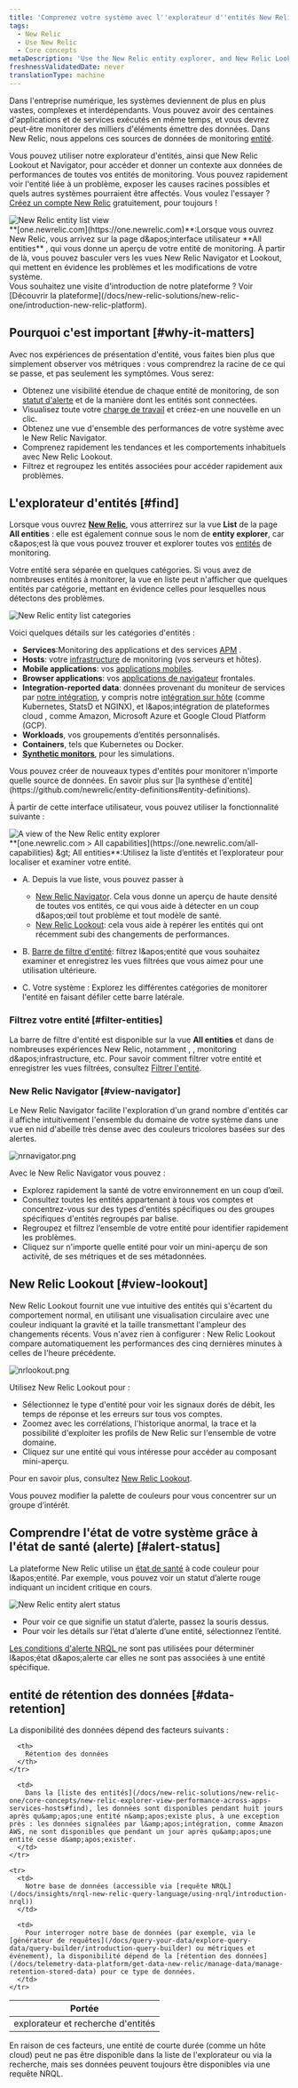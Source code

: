 ```yaml
---
title: 'Comprenez votre système avec l''explorateur d''entités New Relic, Lookout et Navigator'
tags:
  - New Relic
  - Use New Relic
  - Core concepts
metaDescription: 'Use the New Relic entity explorer, and New Relic Lookout and Navigator, to see all your monitored entities in one place and explore the reported data.'
freshnessValidatedDate: never
translationType: machine
---
```


Dans l'entreprise numérique, les systèmes deviennent de plus en plus vastes, complexes et interdépendants. Vous pouvez avoir des centaines d'applications et de services exécutés en même temps, et vous devrez peut-être monitorer des milliers d'éléments émettre des données. Dans New Relic, nous appelons ces sources de données de monitoring [entité](/docs/new-relic-one/use-new-relic-one/core-concepts/what-entity-new-relic).

Vous pouvez utiliser notre explorateur d'entités, ainsi que New Relic Lookout et Navigator, pour accéder et donner un contexte aux données de performances de toutes vos entités de monitoring. Vous pouvez rapidement voir l'entité liée à un problème, exposer les causes racines possibles et quels autres systèmes pourraient être affectés. Vous voulez l'essayer ? [Créez un compte New Relic](https://newrelic.com/signup) gratuitement, pour toujours !

<img title="New Relic entity list view" alt="New Relic entity list view" src="/images/solutions_screenshot-crop_entity-list-view.webp" />

<figcaption>
  <DNT>**[one.newrelic.com](https://one.newrelic.com)**</DNT>:Lorsque vous ouvrez New Relic, vous arrivez sur la page d&amp;apos;interface utilisateur <DNT>**All entities**</DNT> , qui vous donne un aperçu de votre entité de monitoring. À partir de là, vous pouvez basculer vers les vues New Relic Navigator et Lookout, qui mettent en évidence les problèmes et les modifications de votre système.
</figcaption>

<Callout variant="tip">
  Vous souhaitez une visite d'introduction de notre plateforme ? Voir [Découvrir la plateforme](/docs/new-relic-solutions/new-relic-one/introduction-new-relic-platform).
</Callout>

## Pourquoi c'est important [#why-it-matters]

Avec nos expériences de présentation d'entité, vous faites bien plus que simplement observer vos métriques : vous comprendrez la racine de ce qui se passe, et pas seulement les symptômes. Vous serez:

* Obtenez une visibilité étendue de chaque entité de monitoring, de son [statut d'alerte](#alert-status) et de la manière dont les entités sont connectées.
* Visualisez toute votre [charge de travail](/docs/new-relic-one/use-new-relic-one/workloads/workloads-isolate-resolve-incidents-faster) et créez-en une nouvelle en un clic.
* Obtenez une vue d'ensemble des performances de votre système avec le New Relic Navigator.
* Comprenez rapidement les tendances et les comportements inhabituels avec New Relic Lookout.
* Filtrez et regroupez les entités associées pour accéder rapidement aux problèmes.

## L'explorateur d'entités [#find]

Lorsque vous ouvrez <DNT>**[New Relic](https://one.newrelic.com)**</DNT>, vous atterrirez sur la vue <DNT>**List**</DNT> de la page <DNT>**All entities**</DNT> : elle est également connue sous le nom de <DNT>**entity explorer**</DNT>, car c&amp;apos;est là que vous pouvez trouver et explorer toutes vos [entités](/docs/new-relic-one/use-new-relic-one/core-concepts/what-entity-new-relic) de monitoring.

Votre entité sera séparée en quelques catégories. Si vous avez de nombreuses entités à monitorer, la vue en liste peut n'afficher que quelques entités par catégorie, mettant en évidence celles pour lesquelles nous détectons des problèmes.

<img title="New Relic entity list categories" alt="New Relic entity list categories" src="/images/platform_screenshot-crop_entity-categories.webp" />

Voici quelques détails sur les catégories d'entités :

* <DNT>**Services**</DNT>:Monitoring des applications et des services [APM](/docs/apm) .
* <DNT>**Hosts**</DNT>: votre [infrastructure](/docs/infrastructure) de monitoring (vos serveurs et hôtes).
* <DNT>**Mobile applications**</DNT>: vos [applications mobiles](/docs/mobile-monitoring).
* <DNT>**Browser applications**</DNT>: vos [applications de navigateur](/docs/browser) frontales.
* <DNT>**Integration-reported data**</DNT>: données provenant du moniteur de services par [notre intégration](https://newrelic.com/integrations), y compris notre [intégration sur hôte](/docs/integrations/host-integrations/getting-started/introduction-host-integrations) (comme Kubernetes, StatsD et NGINX), et l&amp;apos;intégration de plateformes cloud , comme Amazon, Microsoft Azure et Google Cloud Platform (GCP).
* <DNT>**Workloads**</DNT>, vos groupements d’entités personnalisés.
* <DNT>**Containers**</DNT>, tels que Kubernetes ou Docker.
* <DNT>**[Synthetic monitors](/docs/synthetics)**</DNT>, pour les simulations.

<Callout variant="tip">
  Vous pouvez créer de nouveaux types d'entités pour monitorer n'importe quelle source de données. En savoir plus sur [la synthèse d'entité](https://github.com/newrelic/entity-definitions#entity-definitions).
</Callout>

À partir de cette interface utilisateur, vous pouvez utiliser la fonctionnalité suivante :

<img title="A view of the New Relic entity explorer" alt="A view of the New Relic entity explorer" src="/images/solutions_screenshot-crop_entity-explorer-sections.webp" />

<figcaption>
  <DNT>**[one.newrelic.com &gt; All capabilities](https://one.newrelic.com/all-capabilities) &amp;gt; All entities**</DNT>:Utilisez la liste d’entités et l’explorateur pour localiser et examiner votre entité.
</figcaption>

* A. Depuis la vue liste, vous pouvez passer à

  * [New Relic Navigator](#view-navigator). Cela vous donne un aperçu de haute densité de toutes vos entités, ce qui vous aide à détecter en un coup d&amp;apos;œil tout problème et tout modèle de santé.
  * [New Relic Lookout](#view-lookout): cela vous aide à repérer les entités qui ont récemment subi des changements de performances.

* B. [Barre de filtre d'entité](#filter-tag): filtrez l&amp;apos;entité que vous souhaitez examiner et enregistrez les vues filtrées que vous aimez pour une utilisation ultérieure.

* C. Votre système : Explorez les différentes catégories de monitorer l'entité en faisant défiler cette barre latérale.

### Filtrez votre entité [#filter-entities]

La barre de filtre d'entité est disponible sur la vue <DNT>**All entities**</DNT> et dans de nombreuses expériences New Relic, notamment <InlinePopover type="apm" />, <InlinePopover type="browser" />, monitoring d&amp;apos;infrastructure, etc. Pour savoir comment filtrer votre entité et enregistrer les vues filtrées, consultez [Filtrer l'entité](/docs/new-relic-solutions/new-relic-one/core-concepts/search-filter-entities).

### New Relic Navigator [#view-navigator]

Le New Relic Navigator facilite l'exploration d'un grand nombre d'entités car il affiche intuitivement l'ensemble du domaine de votre système dans une vue en nid d'abeille très dense avec des couleurs tricolores basées sur des alertes.

<img title="nrnavigator.png" alt="nrnavigator.png" src="/images/platform_screenshot-full_New-Relic-Navigator.webp" />

Avec le New Relic Navigator vous pouvez :

* Explorez rapidement la santé de votre environnement en un coup d’œil.
* Consultez toutes les entités appartenant à tous vos comptes et concentrez-vous sur des types d'entités spécifiques ou des groupes spécifiques d'entités regroupés par balise.
* Regroupez et filtrez l’ensemble de votre entité pour identifier rapidement les problèmes.
* Cliquez sur n'importe quelle entité pour voir un mini-aperçu de son activité, de ses métriques et de ses métadonnées.

## New Relic Lookout [#view-lookout]

New Relic Lookout fournit une vue intuitive des entités qui s'écartent du comportement normal, en utilisant une visualisation circulaire avec une couleur indiquant la gravité et la taille transmettant l'ampleur des changements récents. Vous n'avez rien à configurer : New Relic Lookout compare automatiquement les performances des cinq dernières minutes à celles de l'heure précédente.

<img title="nrlookout.png" alt="nrlookout.png" src="/images/platform_screenshot-full_lookout-ui.webp" />

Utilisez New Relic Lookout pour :

* Sélectionnez le type d'entité pour voir les signaux dorés de débit, les temps de réponse et les erreurs sur tous vos comptes.
* Zoomez avec les corrélations, l'historique anormal, la trace et la possibilité d'exploiter les profils de New Relic sur l'ensemble de votre domaine.
* Cliquez sur une entité qui vous intéresse pour accéder au composant mini-aperçu.

Pour en savoir plus, consultez [New Relic Lookout](/docs/new-relic-one/use-new-relic-one/core-concepts/new-relic-lookout-monitor-your-estate-glance).

<Callout variant="tip">
  Vous pouvez modifier la palette de couleurs pour vous concentrer sur un groupe d’intérêt.
</Callout>

## Comprendre l'état de votre système grâce à l'état de santé (alerte) [#alert-status]

La plateforme New Relic utilise un [état de santé](/docs/alerts-applied-intelligence/new-relic-alerts/advanced-alerts/understand-technical-concepts/view-entity-health-status-find-entities-without-alert-conditions/) à code couleur pour l&amp;apos;entité. Par exemple, vous pouvez voir un statut d’alerte rouge indiquant un incident critique en cours.

<img title="New Relic entity alert status" alt="New Relic entity alert status" src="/images/alerts_screenshot-crop_entity-alert-status-red.webp" />

* Pour voir ce que signifie un statut d’alerte, passez la souris dessus.
* Pour voir les détails sur l’état d’alerte d’une entité, sélectionnez l’entité.

[Les conditions d'alerte NRQL ](/docs/alerts/new-relic-alerts/defining-conditions/create-alert-conditions-nrql-queries)ne sont pas utilisées pour déterminer l&amp;apos;état d&amp;apos;alerte car elles ne sont pas associées à une entité spécifique.

## entité de rétention des données [#data-retention]

La disponibilité des données dépend des facteurs suivants :

<table>
  <thead>
    <tr>
      <th style={{ width: "200px" }}>
        Portée
      </th>

      <th>
        Rétention des données
      </th>
    </tr>
  </thead>

  <tbody>
    <tr>
      <td>
        explorateur et recherche d'entités
      </td>

      <td>
        Dans la [liste des entités](/docs/new-relic-solutions/new-relic-one/core-concepts/new-relic-explorer-view-performance-across-apps-services-hosts#find), les données sont disponibles pendant huit jours après qu&amp;apos;une entité n&amp;apos;existe plus, à une exception près : les données signalées par l&amp;apos;intégration, comme Amazon AWS, ne sont disponibles que pendant un jour après qu&amp;apos;une entité cesse d&amp;apos;exister.
      </td>
    </tr>

    <tr>
      <td>
        Notre base de données (accessible via [requête NRQL](/docs/insights/nrql-new-relic-query-language/using-nrql/introduction-nrql))
      </td>

      <td>
        Pour interroger notre base de données (par exemple, via le [générateur de requêtes](/docs/query-your-data/explore-query-data/query-builder/introduction-query-builder) ou métriques et événement), la disponibilité dépend de la [rétention des données](/docs/telemetry-data-platform/get-data-new-relic/manage-data/manage-retention-stored-data) pour ce type de données.
      </td>
    </tr>
  </tbody>
</table>

En raison de ces facteurs, une entité de courte durée (comme un hôte cloud) peut ne pas être disponible dans la liste de l'explorateur ou via la recherche, mais ses données peuvent toujours être disponibles via une requête NRQL.